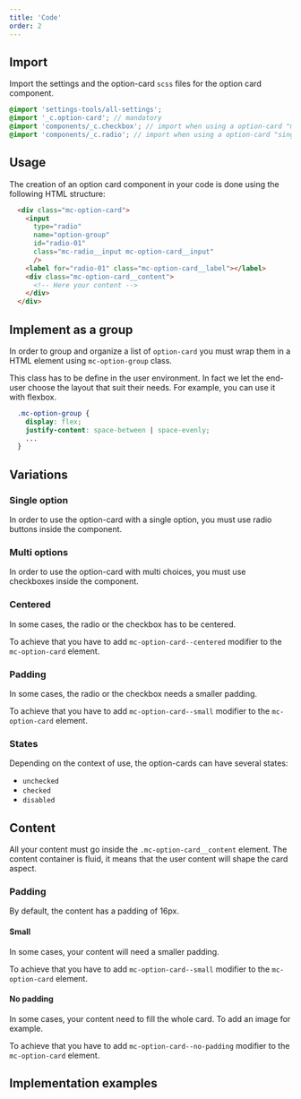 ```yaml
---
title: 'Code'
order: 2
---
```


## Import

Import the settings and the option-card `scss` files for the option card component.

```scss
@import 'settings-tools/all-settings';
@import '_c.option-card'; // mandatory
@import 'components/_c.checkbox'; // import when using a option-card "multiple option"
@import 'components/_c.radio'; // import when using a option-card "single option"
```

## Usage

The creation of an option card component in your code is done using the following HTML structure:

```HTML
  <div class="mc-option-card">
    <input
      type="radio"
      name="option-group"
      id="radio-01"
      class="mc-radio__input mc-option-card__input"
      />
    <label for="radio-01" class="mc-option-card__label"></label>
    <div class="mc-option-card__content">
      <!-- Here your content -->
    </div>
  </div>
```

## Implement as a group

In order to group and organize a list of `option-card` you must wrap them in a HTML element using `mc-option-group` class.

This class has to be define in the user environment. In fact we let the end-user choose the layout that suit their needs.
For example, you can use it with flexbox.

```scss
  .mc-option-group {
    display: flex;
    justify-content: space-between | space-evenly;
    ...
  }
```

## Variations

### Single option

In order to use the option-card with a single option, you must use radio buttons inside the component.

<Story id="option-group-optioncard--default" />

### Multi options

In order to use the option-card with multi choices, you must use checkboxes inside the component.

<Story id="option-group-optioncard--multi-select" />

### Centered

In some cases, the radio or the checkbox has to be centered.

To achieve that you have to add `mc-option-card--centered` modifier to the `mc-option-card` element.

<Story id="option-group-optioncard--variation-centered" />

### Padding

In some cases, the radio or the checkbox needs a smaller padding.

To achieve that you have to add `mc-option-card--small` modifier to the `mc-option-card` element.

### States

Depending on the context of use, the option-cards can have several states:

- `unchecked`
- `checked`
- `disabled`

<Story id="option-group-optioncard--example-with-content" height="580" />

## Content

All your content must go inside the `.mc-option-card__content` element.
The content container is fluid, it means that the user content will shape the card aspect.

### Padding

By default, the content has a padding of 16px.

#### Small

In some cases, your content will need a smaller padding.

To achieve that you have to add `mc-option-card--small` modifier to the `mc-option-card` element.

#### No padding

In some cases, your content need to fill the whole card. To add an image for example.

To achieve that you have to add `mc-option-card--no-padding` modifier to the `mc-option-card` element.

## Implementation examples

<Story id="option-group-optioncard--example-with-buttons" height="460" />
